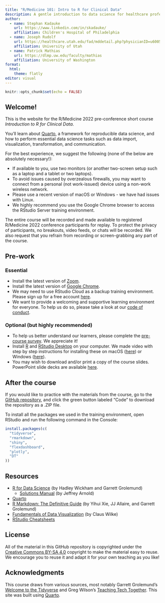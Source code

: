 ```yaml
---
title: "R/Medicine 101: Intro to R for Clinical Data"
description: A gentle introduction to data science for healthcare professionals and clinical researchers.
author:
  - name: Stephan Kadauke
    url: https://www.linkedin.com/in/skadauke/
    affiliation: Children's Hospital of Philadelphia
  - name: Joseph Rudolf
    url: https://healthcare.utah.edu/fad/mddetail.php?physicianID=u6005682&name=joseph-w-rudolf
    affiliation: University of Utah
  - name: Patrick Mathias
    url: https://dlmp.uw.edu/faculty/mathias
    affiliation: University of Washington
format: 
  html:
    theme: flatly
editor: visual
---
```


```r
knitr::opts_chunk$set(echo = FALSE)
```

## Welcome!

This is the website for the R/Medicine 2022 pre-conference short course *Introduction to R for Clinical Data*.

You'll learn about [Quarto](https://quarto.org/), a framework for reproducible data science, and how to perform essential data science tasks such as data import, visualization, transformation, and communication.

For the best experience, we suggest the following (none of the below are absolutely necessary!):

-   If available to you, use two monitors (or another two-screen setup such as a laptop and a tablet or two laptops).
-   To avoid issues caused by overzealous firewalls, you may want to connect from a personal (not work-issued) device using a non-work wireless network.
-   Please use a recent version of macOS or Windows - we have had issues with Linux.
-   We highly recommend you use the Google Chrome browser to access the RStudio Server training environment.

The entire course will be recorded and made available to registered R/Medicine 2022 conference participants for replay. To protect the privacy of participants, no breakouts, video feeds, or chats will be recorded. We also request that you refrain from recording or screen-grabbing any part of the course.

## Pre-work

### Essential

-   Install the latest version of [Zoom](https://zoom.us/download).
-   Install the latest version of [Google Chrome](https://www.google.com/chrome/).
-   We may need to use RStudio Cloud as a backup training environment. Please sign up for a free account [here](https://rstudio.cloud).
-   We want to provide a welcoming and supportive learning environment for everyone. To help us do so, please take a look at our [code of conduct](https://events.linuxfoundation.org/r-medicine/attend/code-of-conduct/).

### Optional (but highly recommended)

-   To help us better understand our learners, please complete the [pre-course survey](https://bit.ly/rmed2020-101-pre). We appreciate it!
-   Install [R](https://cloud.r-project.org/) and [RStudio Desktop](https://rstudio.com/products/rstudio/download/) on your computer. We made video with step by step instructions for installing these on macOS ([here](https://www.youtube.com/watch?v=GM88tYlEy_g)) or Windows ([here](https://www.youtube.com/watch?v=JRKmZK5-6aE)).
-   You may wish to download and/or print a copy of the course slides. PowerPoint slide decks are available [here](https://github.com/skadauke/intro-to-r-for-clinical-data-rmed2022/tree/main/slides).

## After the course

If you would like to practice with the materials from the course, go to the [GitHub repository](https://github.com/skadauke/intro-to-r-for-clinical-data-rmed2022), and click the green button labeled "Code" to download the repository as a .ZIP file.

To install all the packages we used in the training environment, open RStudio and run the following command in the Console:

```r
install.packages(c(
  "tidyverse",
  "rmarkdown",
  "shiny",
  "flexdashboard",
  "plotly",
  "DT"
))
```

## Resources

-   [R for Data Science](https://r4ds.had.co.nz/) (by Hadley Wickham and Garrett Grolemund)
    -   [Solutions Manual](https://jrnold.github.io/r4ds-exercise-solutions/) (by Jeffrey Arnold)
-   [Quarto](https://quarto.org/)
-   [R Markdown: The Definitive Guide](https://bookdown.org/yihui/rmarkdown/) (by Yihui Xie, JJ Allaire, and Garrett Grolemund)
-   [Fundamentals of Data Visualization](https://clauswilke.com/dataviz/) (by Claus Wilke)
-   [RStudio Cheatsheets](https://rstudio.com/resources/cheatsheets/)

## License

All of the material in this GitHub repository is copyrighted under the [Creative Commons BY-SA 4.0](https://creativecommons.org/licenses/by-sa/4.0/) copyright to make the material easy to reuse. We encourage you to reuse it and adapt it for your own teaching as you like!

## Acknowledgments {.appendix}

This course draws from various sources, most notably Garrett Grolemund's [Welcome to the Tidyverse](https://github.com/rstudio-education/welcome-to-the-tidyverse) and Greg Wilson's [Teaching Tech Together](http://teachtogether.tech/en/). This site was built using [Quarto](https://quarto.org/).
